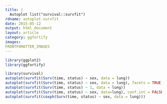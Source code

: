 ```yaml
---
title: |
  Autoplot list("survival::survfit")
rdname: autoplot.survfit
date: 2015-05-12
output: html_document
layout: article
category: ggfortify
images:
FRONTFOMATTER_IMAGES
---
```


```r
library(ggplot2)
library(ggfortify)
```

```r
library(survival)
autoplot(survfit(Surv(time, status) ~ sex, data = lung))
autoplot(survfit(Surv(time, status) ~ sex, data = lung), facets = TRUE)
autoplot(survfit(Surv(time, status) ~ 1, data = lung))
autoplot(survfit(Surv(time, status) ~ sex, data=lung), conf.int = FALSE, censor = FALSE)
autoplot(survfit(coxph(Surv(time, status) ~ sex, data = lung)))



```
